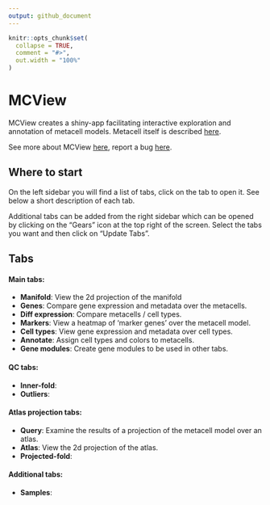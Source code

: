 ```yaml
---
output: github_document
---
```


```r
knitr::opts_chunk$set(
  collapse = TRUE,
  comment = "#>",  
  out.width = "100%"
)
```

# MCView

MCView creates a shiny-app facilitating interactive exploration and annotation of metacell models. Metacell itself is described [here](https://pypi.org/project/metacells/).

See more about MCView [here](https://tanaylab.github.io/MCView), report a bug [here](https://github.com/tanaylab/MCView/issues).

## Where to start 

On the left sidebar you will find a list of tabs, click on the tab to open it. See below a short description of each tab.

Additional tabs can be added from the right sidebar which can be opened by clicking on the "Gears" icon at the top right of the screen. Select the tabs you want and then click on "Update Tabs".

## Tabs

#### Main tabs:

- __Manifold__: View the 2d projection of the manifold
- __Genes__: Compare gene expression and metadata over the metacells.
- __Diff expression__: Compare metacells / cell types.
- __Markers__: View a heatmap of 'marker genes' over the metacell model. 
- __Cell types__: View gene expression and metadata over cell types.
- __Annotate__: Assign cell types and colors to metacells.
- __Gene modules__: Create gene modules to be used in other tabs.

#### QC tabs: 

- __Inner-fold__: 
- __Outliers__: 

#### Atlas projection tabs: 

- __Query__: Examine the results of a projection of the metacell model over an atlas.
- __Atlas__: View the 2d projection of the atlas.
- __Projected-fold__:
 
#### Additional tabs:

- __Samples__:





